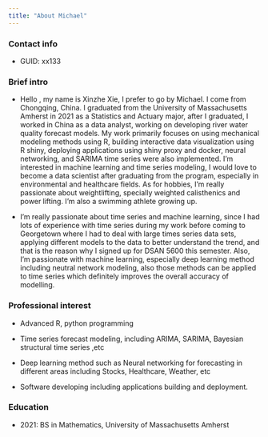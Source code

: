 ---
title: "About Michael"
---

### Contact info

-   GUID: xx133

### Brief intro

-   Hello , my name is Xinzhe Xie, I prefer to go by Michael. I come from Chongqing, China. I graduated from the University of Massachusetts Amherst in 2021 as a Statistics and Actuary major, after I graduated, I worked in China as a data analyst, working on developing river water quality forecast models. My work primarily focuses on using mechanical modeling methods using R, building interactive data visualization using R shiny, deploying applications using shiny proxy and docker, neural networking, and SARIMA time series were also implemented. I'm interested in machine learning and time series modeling, I would love to become a data scientist after graduating from the program, especially in environmental and healthcare fields. As for hobbies, I'm really passionate about weightlifting, specially weighted calisthenics and power lifting. I'm also a swimming athlete growing up. 

-   I'm really passionate about time series and machine learning, since I had lots of experience with time series during my work before coming to Georgetown where I had to deal with large times series data sets, applying different models to the data to better understand the trend, and that is the reason why I signed up for DSAN 5600 this semester. Also, I'm passionate with machine learning, especially deep learning method including neutral network modeling, also those methods can be applied to time series which definitely improves the overall accuracy of modelling.

### Professional interest

-   Advanced R, python programming

-   Time series forecast modeling, including ARIMA, SARIMA, Bayesian structural time series ,etc

-   Deep learning method such as Neural networking for forecasting in different areas including Stocks, Healthcare, Weather, etc

-   Software developing including applications building and deployment.

### Education

-   2021: BS in Mathematics, University of Massachusetts Amherst
